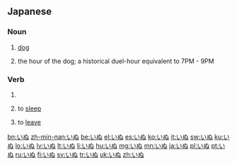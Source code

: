 {{also|イヌ}}
==Japanese==

===Noun===
{{ja-noun}}

# {{ja-def|犬|狗}} [[dog]]
# {{ja-def|戌}} the hour of the dog; a historical duel-hour equivalent to 7PM - 9PM

===Verb===
{{ja-verb}}

# {{ja-def|率寝}}
# {{ja-def|寝ぬ}} to [[sleep]]
# {{ja-def|去ぬ|往ぬ}} to [[leave]]

[[bn:いぬ]]
[[zh-min-nan:いぬ]]
[[be:いぬ]]
[[el:いぬ]]
[[es:いぬ]]
[[ko:いぬ]]
[[it:いぬ]]
[[sw:いぬ]]
[[ku:いぬ]]
[[lo:いぬ]]
[[lv:いぬ]]
[[lt:いぬ]]
[[li:いぬ]]
[[hu:いぬ]]
[[mg:いぬ]]
[[mn:いぬ]]
[[ja:いぬ]]
[[pl:いぬ]]
[[pt:いぬ]]
[[ru:いぬ]]
[[fi:いぬ]]
[[sv:いぬ]]
[[tr:いぬ]]
[[uk:いぬ]]
[[zh:いぬ]]